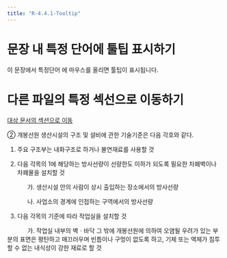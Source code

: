 ```yaml
---
title: "R-4.4.1-Tooltip"
---
```


# 문장 내 특정 단어에 툴팁 표시하기

이 문장에서 <span text-primary data-bs-toggle="tooltip" title="여기에 툴팁이 표시됩니다!
두번째줄"> 특정단어 </span>에 마우스를 올리면 툴팁이 표시됩니다.

# 다른 파일의 특정 섹선으로 이동하기

[대상 문서의 섹션으로 이동](about.qmd#example-section)

::: {.callout-note title="제3조 (방사선관리구역)" collapse="open" appearance="minimal"}
② 개봉선원 생산시설의 구조 및 설비에 관한 기술기준은 다음 각호와 같다.

1.  주요 구조부는 내화구조로 하거나 불연재료를 사용할 것

2.  다음 각목의 1에 해당하는 방사선량이 선량한도 이하가 되도록 필요한 차폐벽이나 차폐물을 설치할 것

            가. 생산시설 안의 사람이 상시 출입하는 장소에서의 방사선량

            나. 사업소의 경계에 인접하는 구역에서의 방사선량

3.  다음 각목의 기준에 따라 작업실을 설치할 것

            가. 작업실 내부의 벽ㆍ바닥 그 밖에 개봉선원에 의하여 오염될 우려가 있는 부분의 표면은 평탄하고 매끄러우며 빈틈이나 구멍이 없도록 하고, 기체 또는 액체가 침투할 수 없는 내식성이 강한 재료로 할 것
:::
